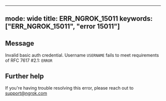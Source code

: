 
---
mode: wide
title: ERR_NGROK_15011
keywords: ["ERR_NGROK_15011", "error 15011"]
---

## Message
Invalid basic auth credential. Username `USERNAME` fails to meet requirements of RFC 7617 #2.1: `ERROR`




## Further help
If you're having trouble resolving this error, please reach out to [support@ngrok.com](mailto:support@ngrok.com?subject=Help%20with%20ERR_NGROK_15011)

